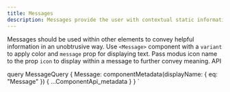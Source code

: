 ```yaml
---
title: Messages
description: Messages provide the user with contextual static information. They have a lower priority than an alert.
---
```



<Overview>
  Messages should be used within other elements to convey helpful information in
  an unobtrusive way.
</Overview>

<CodeBlock title="Examples" code={MessagesBasic}>
  Use <code>&lt;Message&gt;</code> component with a <code>variant</code> to
  apply color and <code>message</code> prop for displaying text. Pass modus icon
  name to the prop <code>icon</code> to display within a message to further
  convey meaning.
</CodeBlock>

<LinkedHeading h="2" className="h1" id="messagr-api">
  API
</LinkedHeading>
<ComponentApi metadata={props.data.Message} />

  query MessageQuery {
    Message: componentMetadata(displayName: { eq: "Message" }) {
      ...ComponentApi_metadata
    }
  }
`
